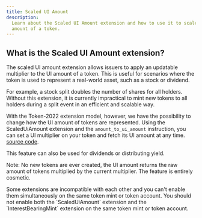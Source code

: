 ```yaml
---
title: Scaled UI Amount
description:
  Learn about the Scaled UI Amount extension and how to use it to scale the UI
  amount of a token.
---
```


## What is the Scaled UI Amount extension?

The scaled UI amount extension allows issuers to apply an updatable multiplier
to the UI amount of a token. This is useful for scenarios where the token is
used to represent a real-world asset, such as a stock or dividend.

For example, a stock split doubles the number of shares for all holders. Without
this extension, it is currently impractical to mint new tokens to all holders
during a split event in an efficient and scalable way.

With the Token-2022 extension model, however, we have the possibility to change
how the UI amount of tokens are represented. Using the ScaledUiAmount extension
and the `amount_to_ui_amount` instruction, you can set a UI multiplier on your
token and fetch its UI amount at any time.
[source code](https://github.com/solana-program/token-2022/tree/main/program/src/extension/scaled_ui_amount).

This feature can also be used for dividends or distributing yield.

Note: No new tokens are ever created, the UI amount returns the raw amount of
tokens multiplied by the current multiplier. The feature is entirely cosmetic.

<Callout type="info">
  Some extensions are incompatible with each other and you can't enable them
  simultaneously on the same token mint or token account. You should not enable
  both the `ScaledUiAmount` extension and the `InterestBearingMint` extension on the same
  token mint or token account.
</Callout>
